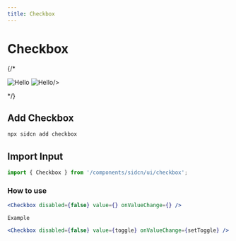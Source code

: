 ```yaml
---
title: Checkbox
---
```



# Checkbox 

{/*
<div style={{ display: "flex", flexDirection: "row",marginTop:40}}>
  <Image
    src="/assets/components/Alert/Frame.svg"
    alt="Hello"
    width={250}
    height={250}
    style={{marginLeft:'auto',marginRight:10}}
  />
  <Image
    src="/assets/components/Alert/Frame-1.svg"
    alt="Hello"
    width={250}
    height={250}
    style={{marginRight:'auto',marginLeft:10}}

/>

</div>
*/}

## Add Checkbox


```jsx copy
npx sidcn add checkbox
```

## Import Input


```jsx copy
import { Checkbox } from '/components/sidcn/ui/checkbox';
```
### How to use


```jsx copy
<Checkbox disabled={false} value={} onValueChange={} />
```

`Example`

```jsx copy
<Checkbox disabled={false} value={toggle} onValueChange={setToggle} />
```
